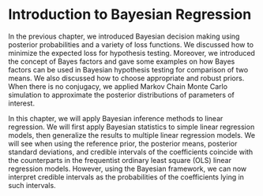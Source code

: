 # Introduction to Bayesian Regression

In the previous chapter, we introduced Bayesian decision making using posterior probabilities and a variety of loss functions. We discussed how to minimize the expected loss for hypothesis testing. Moreover, we introduced the concept of Bayes factors and gave some examples on how Bayes factors can be used in Bayesian hypothesis testing for comparison of two means. We also discussed how to choose appropriate and robust priors. When there is no conjugacy, we applied Markov Chain Monte Carlo simulation to approximate the posterior distributions of parameters of interest. 

In this chapter, we will apply Bayesian inference methods to linear regression. We will first apply Bayesian statistics to simple linear regression models, then generalize the results to multiple linear regression models. We will see when using the reference prior, the posterior means, posterior standard deviations, and credible intervals of the coefficients coincide with the counterparts in the frequentist ordinary least square (OLS) linear regression models. However, using the Bayesian framework, we can now interpret credible intervals as the probabilities of the coefficients lying in such intervals.

